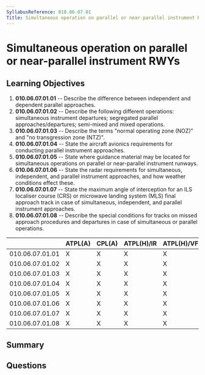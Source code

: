 ```yaml
---
SyllabusReference: 010.06.07.01
Title: Simultaneous operation on parallel or near-parallel instrument RWYs
---
```


# Simultaneous operation on parallel or near-parallel instrument RWYs

## Learning Objectives

1. **010.06.07.01.01** -- Describe the difference between independent and
   dependent parallel approaches.
2. **010.06.07.01.02** -- Describe the following different operations:
   simultaneous instrument departures; segregated parallel
   approaches/departures; semi-mixed and mixed operations.
3. **010.06.07.01.03** -- Describe the terms "normal operating zone (NOZ)" and
   "no transgression zone (NTZ)".
4. **010.06.07.01.04** -- State the aircraft avionics requirements for
   conducting parallel instrument approaches.
5. **010.06.07.01.05** -- State where guidance material may be located for
   simultaneous operations on parallel or near-parallel instrument runways.
6. **010.06.07.01.06** -- State the radar requirements for simultaneous,
   independent, and parallel instrument approaches, and how weather conditions
   effect these.
7. **010.06.07.01.07** -- State the maximum angle of interception for an ILS
   localiser course (CRS) or microwave landing system (MLS) final approach track
   in case of simultaneous, independent, and parallel instrument approaches.
8. **010.06.07.01.08** -- Describe the special conditions for tracks on missed
   approach procedures and departures in case of simultaneous or parallel
   operations.

|                 | ATPL(A) | CPL(A) | ATPL(H)/IR | ATPL(H)/VFR | CPL(H) | IR  | CBIR(A) |
| --------------- | ------- | ------ | ---------- | ----------- | ------ | --- | ------- |
| 010.06.07.01.01 | X       | X      | X          | X           | X      | X   | X       |
| 010.06.07.01.02 | X       | X      | X          | X           | X      | X   | X       |
| 010.06.07.01.03 | X       | X      | X          | X           | X      | X   |         |
| 010.06.07.01.04 | X       | X      | X          | X           | X      | X   |         |
| 010.06.07.01.05 | X       | X      | X          | X           | X      | X   |         |
| 010.06.07.01.06 | X       | X      | X          | X           | X      | X   |         |
| 010.06.07.01.07 | X       | X      | X          | X           | X      | X   |         |
| 010.06.07.01.08 | X       | X      | X          | X           | X      | X   |         |

## Summary

## Questions
